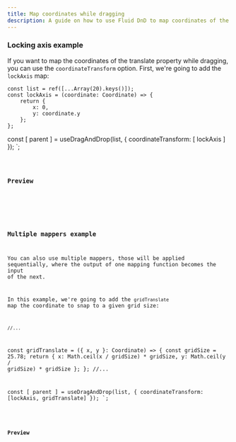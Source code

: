 ```yaml
---
title: Map coordinates while dragging
description: A guide on how to use Fluid DnD to map coordinates of the translate property while dragging.
---
```



### Locking axis example

If you want to map the coordinates of the translate property while dragging, you can use the `coordinateTransform` option.
First, we're going to add the `lockAxis` map:


	const list = ref([...Array(20).keys()]);
	const lockAxis = (coordinate: Coordinate) => {
		return {
			x: 0,
			y: coordinate.y
		};
	};
  const [ parent ] = useDragAndDrop(list, {
		coordinateTransform: [ lockAxis ]
  });
</script>`;


<Code code={listOfNumbers} lang="vue" mark={highlightslockAxis} />

### Preview

<div class="p-8 bg-[var(--sl-color-gray-6)]">
	<ListWithMappedCoordinates client:load lockAxis={true}/>
</div>

### Multiple mappers example
You can also use multiple mappers, those will be applied sequentially,
where the output of one mapping function becomes the input of the next.

In this example, we're going to add the `gridTranslate` map the coordinate to snap to a given grid size:

	//...
  const gridTranslate = ({ x, y }: Coordinate) => {
    const gridSize = 25.78;
    return {
      x: Math.ceil(x / gridSize) * gridSize,
      y: Math.ceil(y / gridSize) * gridSize
    };
  };
	//...

const [ parent ] = useDragAndDrop(list, {
		coordinateTransform: [lockAxis, gridTranslate]
  });
</script>`;



<Code code={listOfNumbersGridTranslate} lang="vue" mark={highlightsGridTranslate}/>

### Preview

<div class="p-8 bg-[var(--sl-color-gray-6)]">
	<ListWithMappedCoordinates client:load lockAxis={true} gridTranslate={true}/>
</div>
